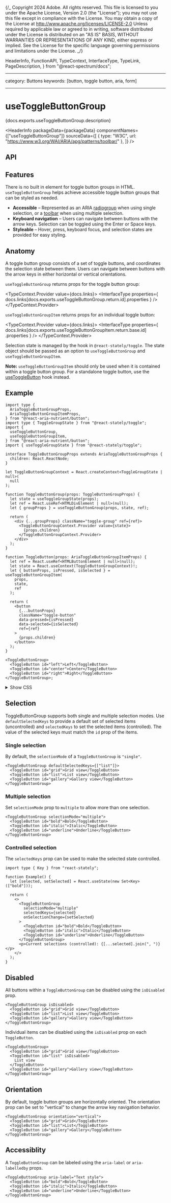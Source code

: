 {/_ Copyright 2024 Adobe. All rights reserved.
This file is licensed to you under the Apache License, Version 2.0 (the "License");
you may not use this file except in compliance with the License. You may obtain a copy
of the License at http://www.apache.org/licenses/LICENSE-2.0
Unless required by applicable law or agreed to in writing, software distributed under
the License is distributed on an "AS IS" BASIS, WITHOUT WARRANTIES OR REPRESENTATIONS
OF ANY KIND, either express or implied. See the License for the specific language
governing permissions and limitations under the License. _/}


  HeaderInfo,
  FunctionAPI,
  TypeContext,
  InterfaceType,
  TypeLink,
  PageDescription,
} from "@react-spectrum/docs";

---

category: Buttons
keywords: [button, toggle button, aria, form]

---

# useToggleButtonGroup

<PageDescription>
  {docs.exports.useToggleButtonGroup.description}
</PageDescription>

<HeaderInfo
  packageData={packageData}
  componentNames={["useToggleButtonGroup"]}
  sourceData={[
    { type: "W3C", url: "https://www.w3.org/WAI/ARIA/apg/patterns/toolbar/" },
  ]}
/>

## API

<FunctionAPI function={docs.exports.useToggleButtonGroup} links={docs.links} />
<FunctionAPI
  function={docs.exports.useToggleButtonGroupItem}
  links={docs.links}
/>

## Features

There is no built in element for toggle button groups in HTML. `useToggleButtonGroup` helps achieve accessible toggle button groups that can be styled as needed.

- **Accessible** – Represented as an ARIA [radiogroup](https://www.w3.org/WAI/ARIA/apg/patterns/radio/) when using single selection, or a [toolbar](https://www.w3.org/WAI/ARIA/apg/patterns/toolbar/) when using multiple selection.
- **Keyboard navigation** – Users can navigate between buttons with the arrow keys. Selection can be toggled using the <Keyboard>Enter</Keyboard> or <Keyboard>Space</Keyboard> keys.
- **Styleable** – Hover, press, keyboard focus, and selection states are provided for easy styling.

## Anatomy

<Anatomy />

A toggle button group consists of a set of toggle buttons, and coordinates the selection state between them. Users can navigate between buttons with the arrow keys in either horizontal or vertical orientations.

`useToggleButtonGroup` returns props for the toggle button group:

<TypeContext.Provider value={docs.links}>
  <InterfaceType
    properties={
      docs.links[docs.exports.useToggleButtonGroup.return.id].properties
    }
  />
</TypeContext.Provider>

`useToggleButtonGroupItem` returns props for an individual toggle button:

<TypeContext.Provider value={docs.links}>
  <InterfaceType
    properties={
      docs.links[docs.exports.useToggleButtonGroupItem.return.base.id]
        .properties
    }
  />
</TypeContext.Provider>

Selection state is managed by the <TypeLink links={statelyDocs.links} type={statelyDocs.exports.useToggleGroupState} />
hook in `@react-stately/toggle`. The state object should be passed as an option to `useToggleButtonGroup`
and `useToggleButtonGroupItem`.

**Note:** `useToggleButtonGroupItem` should only be used when it is contained within a toggle button group. For a
standalone toggle button, use the [useToggleButton](useToggleButton.html) hook instead.

## Example

```tsx example export=true
import type {
  AriaToggleButtonGroupProps,
  AriaToggleButtonGroupItemProps,
} from "@react-aria-nutrient/button";
import type { ToggleGroupState } from "@react-stately/toggle";
import {
  useToggleButtonGroup,
  useToggleButtonGroupItem,
} from "@react-aria-nutrient/button";
import { useToggleGroupState } from "@react-stately/toggle";

interface ToggleButtonGroupProps extends AriaToggleButtonGroupProps {
  children: React.ReactNode;
}

let ToggleButtonGroupContext = React.createContext<ToggleGroupState | null>(
  null
);

function ToggleButtonGroup(props: ToggleButtonGroupProps) {
  let state = useToggleGroupState(props);
  let ref = React.useRef<HTMLDivElement | null>(null);
  let { groupProps } = useToggleButtonGroup(props, state, ref);

  return (
    <div {...groupProps} className="toggle-group" ref={ref}>
      <ToggleButtonGroupContext.Provider value={state}>
        {props.children}
      </ToggleButtonGroupContext.Provider>
    </div>
  );
}

function ToggleButton(props: AriaToggleButtonGroupItemProps) {
  let ref = React.useRef<HTMLButtonElement | null>(null);
  let state = React.useContext(ToggleButtonGroupContext)!;
  let { buttonProps, isPressed, isSelected } = useToggleButtonGroupItem(
    props,
    state,
    ref
  );

  return (
    <button
      {...buttonProps}
      className="toggle-button"
      data-pressed={isPressed}
      data-selected={isSelected}
      ref={ref}
    >
      {props.children}
    </button>
  );
}

<ToggleButtonGroup>
  <ToggleButton id="left">Left</ToggleButton>
  <ToggleButton id="center">Center</ToggleButton>
  <ToggleButton id="right">Right</ToggleButton>
</ToggleButtonGroup>;
```

<details>
  <summary style={{fontWeight: 'bold'}}><ChevronRight size="S" /> Show CSS</summary>

```css
.toggle-group {
  display: flex;
  gap: 4px;

  &[aria-orientation="vertical"] {
    flex-direction: column;
    width: fit-content;
  }
}

.toggle-button {
  background: lightgray;
  color: black;
  padding: 10px;
  font-size: 16px;
  user-select: none;
  border: none;

  &[data-pressed="true"] {
    background: gray;
  }

  &[data-selected="true"] {
    background: green;
    color: white;

    &[data-pressed="true"] {
      background: darkgreen;
    }
  }

  &:disabled {
    opacity: 0.5;
  }
}
```

</details>

## Selection

ToggleButtonGroup supports both single and multiple selection modes. Use `defaultSelectedKeys` to provide a default set of selected items (uncontrolled) and `selectedKeys` to set the selected items (controlled). The value of the selected keys must match the `id` prop of the items.

### Single selection

By default, the `selectionMode` of a `ToggleButtonGroup` is `"single"`.

```tsx example
<ToggleButtonGroup defaultSelectedKeys={["list"]}>
  <ToggleButton id="grid">Grid view</ToggleButton>
  <ToggleButton id="list">List view</ToggleButton>
  <ToggleButton id="gallery">Gallery view</ToggleButton>
</ToggleButtonGroup>
```

### Multiple selection

Set `selectionMode` prop to `multiple` to allow more than one selection.

```tsx example
<ToggleButtonGroup selectionMode="multiple">
  <ToggleButton id="bold">Bold</ToggleButton>
  <ToggleButton id="italic">Italic</ToggleButton>
  <ToggleButton id="underline">Underline</ToggleButton>
</ToggleButtonGroup>
```

### Controlled selection

The `selectedKeys` prop can be used to make the selected state controlled.

```tsx example
import type { Key } from "react-stately";

function Example() {
  let [selected, setSelected] = React.useState(new Set<Key>(["bold"]));

  return (
    <>
      <ToggleButtonGroup
        selectionMode="multiple"
        selectedKeys={selected}
        onSelectionChange={setSelected}
      >
        <ToggleButton id="bold">Bold</ToggleButton>
        <ToggleButton id="italic">Italic</ToggleButton>
        <ToggleButton id="underline">Underline</ToggleButton>
      </ToggleButtonGroup>
      <p>Current selections (controlled): {[...selected].join(", ")}</p>
    </>
  );
}
```

## Disabled

All buttons within a `ToggleButtonGroup` can be disabled using the `isDisabled` prop.

```tsx example
<ToggleButtonGroup isDisabled>
  <ToggleButton id="grid">Grid view</ToggleButton>
  <ToggleButton id="list">List view</ToggleButton>
  <ToggleButton id="gallery">Gallery view</ToggleButton>
</ToggleButtonGroup>
```

Individual items can be disabled using the `isDisabled` prop on each `ToggleButton`.

```tsx example
<ToggleButtonGroup>
  <ToggleButton id="grid">Grid view</ToggleButton>
  <ToggleButton id="list" isDisabled>
    List view
  </ToggleButton>
  <ToggleButton id="gallery">Gallery view</ToggleButton>
</ToggleButtonGroup>
```

## Orientation

By default, toggle button groups are horizontally oriented. The orientation prop can be set to "vertical" to change the arrow key navigation behavior.

```tsx example
<ToggleButtonGroup orientation="vertical">
  <ToggleButton id="grid">Grid</ToggleButton>
  <ToggleButton id="list">List</ToggleButton>
  <ToggleButton id="gallery">Gallery</ToggleButton>
</ToggleButtonGroup>
```

## Accessiblity

A `ToggleButtonGroup` can be labeled using the `aria-label` or `aria-labelledby` props.

```tsx example
<ToggleButtonGroup aria-label="Text style">
  <ToggleButton id="bold">Bold</ToggleButton>
  <ToggleButton id="italic">Italic</ToggleButton>
  <ToggleButton id="underline">Underline</ToggleButton>
</ToggleButtonGroup>
```
